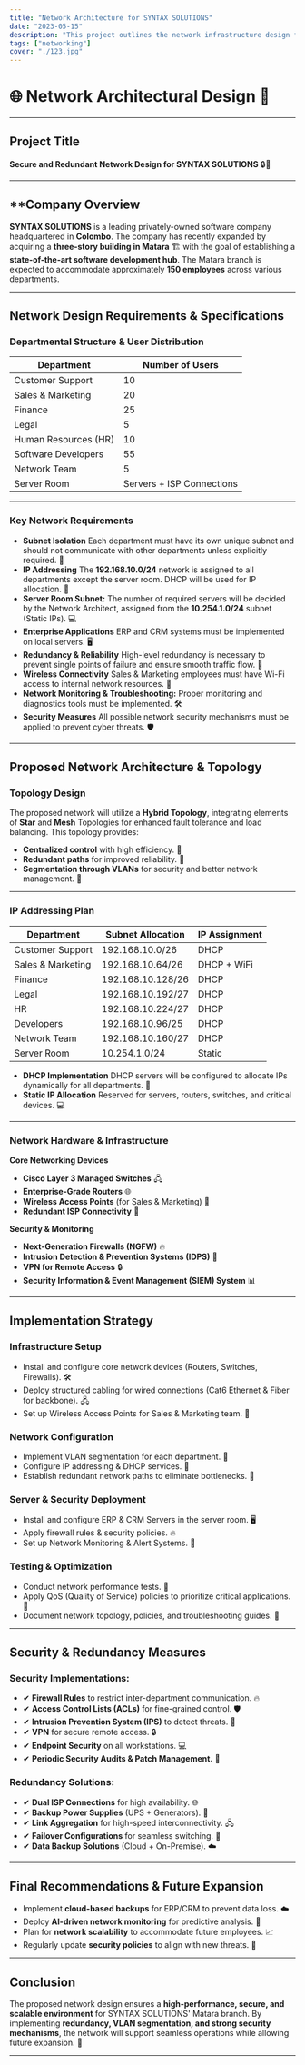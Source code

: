 ```yaml
---
title: "Network Architecture for SYNTAX SOLUTIONS"
date: "2023-05-15"
description: "This project outlines the network infrastructure design for SYNTAX SOLUTIONS' new Matara branch, ensuring high performance, security, and scalability. The network is segmented into unique subnets for each department, with DHCP-assigned IPs for users and static IPs for servers. A secure and redundant topology is implemented to prevent single points of failure, while WiFi connectivity is provided for the Sales and Marketing team. Security measures include firewalls, VLANs, and monitoring tools for efficient network management. The design supports ERP and CRM systems, ensuring smooth business operations."
tags: ["networking"]
cover: "./123.jpg"
---
```


# 🌐 Network Architectural Design 🏢

---

## **Project Title**

**Secure and Redundant Network Design for SYNTAX SOLUTIONS** 🔒🔄

---

## \*\*Company Overview

**SYNTAX SOLUTIONS** is a leading privately-owned software company headquartered in **Colombo**. The company has recently expanded by acquiring a **three-story building in Matara** 🏗️ with the goal of establishing a **state-of-the-art software development hub**. The Matara branch is expected to accommodate approximately **150 employees** across various departments.

---

## **Network Design Requirements & Specifications**

### **Departmental Structure & User Distribution**

| **Department**       | **Number of Users**       |
| -------------------- | ------------------------- |
| Customer Support     | 10                        |
| Sales & Marketing    | 20                        |
| Finance              | 25                        |
| Legal                | 5                         |
| Human Resources (HR) | 10                        |
| Software Developers  | 55                        |
| Network Team         | 5                         |
| Server Room          | Servers + ISP Connections |

---

### **Key Network Requirements**

- **Subnet Isolation** Each department must have its own unique subnet and should not communicate with other departments unless explicitly required. 🚧
- **IP Addressing** The **192.168.10.0/24** network is assigned to all departments except the server room. DHCP will be used for IP allocation. 📡
- **Server Room Subnet:** The number of required servers will be decided by the Network Architect, assigned from the **10.254.1.0/24** subnet (Static IPs). 💻
- **Enterprise Applications** ERP and CRM systems must be implemented on local servers. 🖥️
- **Redundancy & Reliability** High-level redundancy is necessary to prevent single points of failure and ensure smooth traffic flow. 🔄
- **Wireless Connectivity** Sales & Marketing employees must have Wi-Fi access to internal network resources. 📶
- **Network Monitoring & Troubleshooting:** Proper monitoring and diagnostics tools must be implemented. 🛠️
- **Security Measures** All possible network security mechanisms must be applied to prevent cyber threats. 🛡️

---

## **Proposed Network Architecture & Topology**

### **Topology Design**

The proposed network will utilize a **Hybrid Topology**, integrating elements of **Star** and **Mesh** Topologies for enhanced fault tolerance and load balancing. This topology provides:

- **Centralized control** with high efficiency. 🎯
- **Redundant paths** for improved reliability. 🔄
- **Segmentation through VLANs** for security and better network management. 🚧

---

### **IP Addressing Plan**

| **Department**    | **Subnet Allocation** | **IP Assignment** |
| ----------------- | --------------------- | ----------------- |
| Customer Support  | 192.168.10.0/26       | DHCP              |
| Sales & Marketing | 192.168.10.64/26      | DHCP + WiFi       |
| Finance           | 192.168.10.128/26     | DHCP              |
| Legal             | 192.168.10.192/27     | DHCP              |
| HR                | 192.168.10.224/27     | DHCP              |
| Developers        | 192.168.10.96/25      | DHCP              |
| Network Team      | 192.168.10.160/27     | DHCP              |
| Server Room       | 10.254.1.0/24         | Static            |

- **DHCP Implementation** DHCP servers will be configured to allocate IPs dynamically for all departments. 📡
- **Static IP Allocation** Reserved for servers, routers, switches, and critical devices. 💻

---

### **Network Hardware & Infrastructure**

**Core Networking Devices**

- **Cisco Layer 3 Managed Switches** 🖧
- **Enterprise-Grade Routers** 🌐
- **Wireless Access Points** (for Sales & Marketing) 📶
- **Redundant ISP Connectivity** 🔄

**Security & Monitoring**

- **Next-Generation Firewalls (NGFW)** 🔥
- **Intrusion Detection & Prevention Systems (IDPS)** 🚨
- **VPN for Remote Access** 🔒
- **Security Information & Event Management (SIEM) System** 📊

---

## **Implementation Strategy**

### **Infrastructure Setup**

- Install and configure core network devices (Routers, Switches, Firewalls). 🛠️
- Deploy structured cabling for wired connections (Cat6 Ethernet & Fiber for backbone). 🖧
- Set up Wireless Access Points for Sales & Marketing team. 📶

### **Network Configuration**

- Implement VLAN segmentation for each department. 🚧
- Configure IP addressing & DHCP services. 📡
- Establish redundant network paths to eliminate bottlenecks. 🔄

### **Server & Security Deployment**

- Install and configure ERP & CRM Servers in the server room. 🖥️
- Apply firewall rules & security policies. 🔥
- Set up Network Monitoring & Alert Systems. 🚨

### **Testing & Optimization**

- Conduct network performance tests. 🧪
- Apply QoS (Quality of Service) policies to prioritize critical applications. 🎯
- Document network topology, policies, and troubleshooting guides. 📄

---

## **Security & Redundancy Measures**

### **Security Implementations:**

- ✔ **Firewall Rules** to restrict inter-department communication. 🔥
- ✔ **Access Control Lists (ACLs)** for fine-grained control. 🛡️
- ✔ **Intrusion Prevention System (IPS)** to detect threats. 🚨
- ✔ **VPN** for secure remote access. 🔒
- ✔ **Endpoint Security** on all workstations. 💻
- ✔ **Periodic Security Audits & Patch Management.** 🔄

### **Redundancy Solutions:**

- ✔ **Dual ISP Connections** for high availability. 🌐
- ✔ **Backup Power Supplies** (UPS + Generators). 🔋
- ✔ **Link Aggregation** for high-speed interconnectivity. 🖧
- ✔ **Failover Configurations** for seamless switching. 🔄
- ✔ **Data Backup Solutions** (Cloud + On-Premise). ☁️

---

## **Final Recommendations & Future Expansion**

- Implement **cloud-based backups** for ERP/CRM to prevent data loss. ☁️
- Deploy **AI-driven network monitoring** for predictive analysis. 🤖
- Plan for **network scalability** to accommodate future employees. 📈
- Regularly update **security policies** to align with new threats. 🔄

---

## **Conclusion**

The proposed network design ensures a **high-performance, secure, and scalable environment** for SYNTAX SOLUTIONS' Matara branch. By implementing **redundancy, VLAN segmentation, and strong security mechanisms**, the network will support seamless operations while allowing future expansion. 🚀

---
